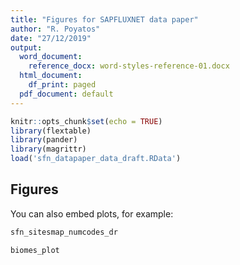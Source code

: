 ```yaml
---
title: "Figures for SAPFLUXNET data paper"
author: "R. Poyatos"
date: "27/12/2019"
output:
  word_document: 
    reference_docx: word-styles-reference-01.docx
  html_document:
    df_print: paged
  pdf_document: default
---
```




```r
knitr::opts_chunk$set(echo = TRUE)
library(flextable)
library(pander)
library(magrittr)
load('sfn_datapaper_data_draft.RData')
```

## Figures

You can also embed plots, for example:

```r
sfn_sitesmap_numcodes_dr
```
\pagebreak

```r
biomes_plot
```
\pagebreak
